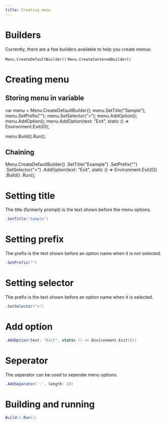 ```yaml
---
title: Creating menu
---
```


# Builders

Currently, there are a few builders available to help you create menus:

`Menu.CreateDefaultBuilder()`
`Menu.CreateCenteredBuilder()`

# Creating menu

## Storing menu in variable

var menu = Menu.CreateDefaultBuilder();
menu.SetTitle("Sample");
menu.SetPrefix("");
menu.SetSelector(">");
menu.AddOption<PlayOption>();
menu.AddOption<CreditsOption>();
menu.AddOption(text: "Exit", static () => Environment.Exit(0));

menu.Build().Run();

## Chaining

Menu.CreateDefaultBuilder()
    .SetTitle("Example")
    .SetPrefix("")
    .SetSelector(">")
    .AddOption(text: "Exit", static () => Environment.Exit(0))
    .Build()
    .Run();

# Setting title

The title (formerly prompt) is the text shown before the menu options.

```cs
.SetTitle("Sample")
```

# Setting prefix

The prefix is the text shown before an option name when it is not selected.

```cs
.SetPrefix("")
```

# Setting selector

The prefix is the text shown before an option name when it is selected.

```cs
.SetSelector(">")
```

# Add option

```cs
.AddOption(text: "Exit", static () => Environment.Exit(0))
```

# Seperator

The seperator can be used to seperate menu options.

```cs
.AddSeparator('-', length: 10)
```

# Building and running

```cs
Build().Run();
```
